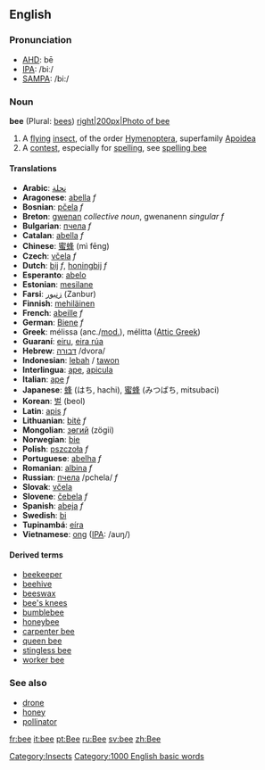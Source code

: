 ==English==
===Pronunciation===
*[[w:AHD|AHD]]: bē
*[[w:IPA|IPA]]: /biː/
*[[w:SAMPA|SAMPA]]: /bi:/

===Noun===
'''bee''' (Plural: [[bees]])
[[image:bee on flower.jpg|right|200px|Photo of bee]]
#A [[fly]]ing [[insect]], of the order [[Hymenoptera]], superfamily [[Apoidea]]
#A [[contest]], especially for [[spelling]], see [[spelling bee]]
====Translations====
*'''Arabic''': [[نحلة]]
*'''Aragonese''': [[abella]] ''f''
*'''Bosnian''': [[pčela]] ''f''
*'''Breton''': [[gwenan]] ''collective noun'', gwenanenn ''singular f''
*'''Bulgarian''': [[пчела]] ''f''
*'''Catalan''': [[abella]] ''f''
*'''Chinese''': [[蜜蜂]] (mì fēng)
*'''Czech''': [[včela]] ''f''
*'''Dutch''': [[bij]] ''f'', [[honingbij]] ''f''
*'''Esperanto''': [[abelo]]
*'''Estonian''': [[mesilane]]
*'''Farsi''': [[زنبور]] (Zanbur)
*'''Finnish''': [[mehiläinen]]
*'''French''': [[abeille]] ''f''
*'''German''': [[Biene]] ''f''
*'''Greek''': m&eacute;lissa (anc./[[w:Modern Greek|mod.]]), m&eacute;litta ([[w:Attic Greek|Attic Greek]])
*'''Guaraní''': [[eiru]], [[eira rúa]]
*'''Hebrew''': [[דבורה]] /dvora/
*'''Indonesian''': [[lebah]] / [[tawon]]
*'''Interlingua''': [[ape]], [[apicula]]
*'''Italian''': [[ape]] ''f''
*'''Japanese''': [[蜂]] (はち, hachi), [[蜜蜂]] (みつばち, mitsubaci)
*'''Korean''': [[벌]] (beol)
*'''Latin''': [[:la:apis|apis]] ''f''
*'''Lithuanian''': [[bitė]] ''f''
*'''Mongolian''': [[зөгий]] (z&ouml;gii)
*'''Norwegian''': [[bie]]
*'''Polish''': [[pszczoła]] ''f''
*'''Portuguese''': [[abelha]] ''f''
*'''Romanian''': [[albina]] ''f''
*'''Russian''': [[пчела]] /pchela/ ''f''
*'''Slovak''': [[včela]]
*'''Slovene''': [[čebela]] ''f''
*'''Spanish''': [[abeja]] ''f''
*'''Swedish''': [[bi]]
*'''Tupinambá''': [[eíra]]
*'''Vietnamese''': [[ong]] ([[International Phonetic Alphabet|IPA]]: /auŋ/)

====Derived terms====
*[[beekeeper]]
*[[beehive]]
*[[beeswax]]
*[[bee's knees]]
*[[bumblebee]]
*[[honeybee]]
*[[carpenter bee]]
*[[queen bee]]
*[[stingless bee]]
*[[worker bee]]

===See also===
*[[drone]]
*[[honey]]
*[[pollinator]]
[[Category:Insects]]


[[Category:1000 English basic words]]

[[fr:bee]]
[[it:bee]]
[[pt:Bee]]
[[ru:Bee]]
[[sv:bee]]
[[zh:Bee]]